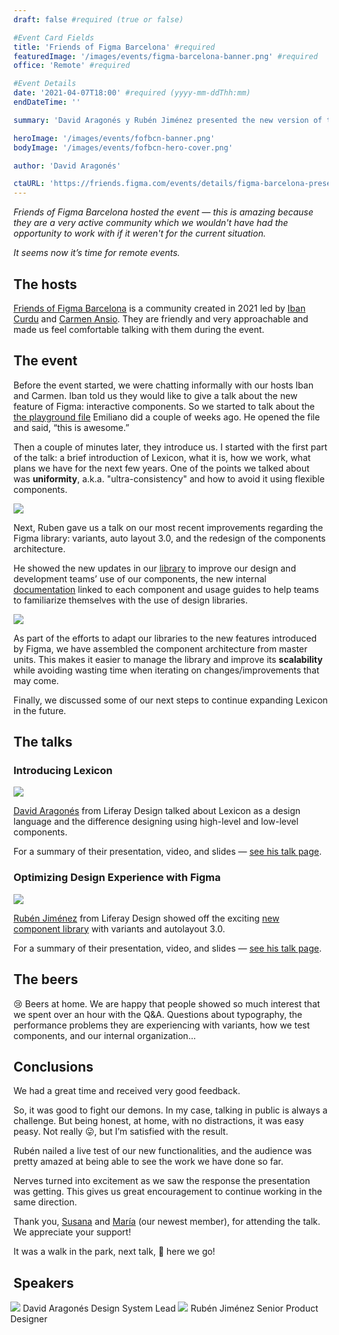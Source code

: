 ```yaml
---
draft: false #required (true or false)

#Event Card Fields
title: 'Friends of Figma Barcelona' #required
featuredImage: '/images/events/figma-barcelona-banner.png' #required
office: 'Remote' #required

#Event Details
date: '2021-04-07T18:00' #required (yyyy-mm-ddThh:mm)
endDateTime: ''

summary: 'David Aragonés y Rubén Jiménez presented the new version of the Lexicon component library for the Figma Design Community.'

heroImage: '/images/events/fofbcn-banner.png'
bodyImage: '/images/events/fofbcn-hero-cover.png'

author: 'David Aragonés'

ctaURL: 'https://friends.figma.com/events/details/figma-barcelona-presents-lexicon-presenta-la-evolucion-de-su-sistema-de-diseno-para-la-creacion-de-aplicaciones-en-liferay/'
---
```



_Friends of Figma Barcelona hosted the event — this is amazing because they are a very active community which we wouldn't have had the opportunity to work with if it weren't for the current situation._ 

_It seems now it’s time for remote events._

## The hosts

[Friends of Figma Barcelona](https://friends.figma.com/barcelona/) is a community created in 2021 led by [Iban Curdu](https://twitter.com/ibancurdu) and [Carmen Ansio](https://twitter.com/carmenansio). They are friendly and very approachable and made us feel comfortable talking with them during the event. 

## The event

Before the event started, we were chatting informally with our hosts Iban and Carmen. Iban told us they would like to give a talk about the new feature of Figma: interactive components. So we started to talk about the [the playground file](https://www.figma.com/community/file/949638648436079728) Emiliano did a couple of weeks ago. He opened the file and said, “this is awesome.”

Then a couple of minutes later, they introduce us. I started with the first part of the talk: a brief introduction of Lexicon, what it is, how we work, what plans we have for the next few years. One of the points we talked about was **uniformity**, a.k.a. "ultra-consistency" and how to avoid it using flexible components. 

<Image
	src="/images/events/fofbcn-low-level-component-slide.png"
	rounded
	dropShadow
	margin="2rem 0"
	caption="The low level component designed for Product Card"
/>

Next, Ruben gave us a talk on our most recent improvements regarding the Figma library: variants, auto layout 3.0, and the redesign of the components architecture.

He showed the new updates in our [library](https://www.figma.com/community/file/961581638760900307) to improve our design and development teams’ use of our components, the new internal [documentation](https://liferay.design/lexicon) linked to each component and usage guides to help teams to familiarize themselves with the use of design libraries.

<Image
	src="/images/events/fofbcn-documentation-slide.png"
	rounded
	dropShadow
	margin="2rem 0"
	caption="The new library includes descriptions and use guides"
/>

As part of the efforts to adapt our libraries to the new features introduced by Figma, we have assembled the component architecture from master units. This makes it easier to manage the library and improve its **scalability** while avoiding wasting time when iterating on changes/improvements that may come. 

Finally, we discussed some of our next steps to continue expanding Lexicon in the future. 

## The talks

### Introducing Lexicon

<Image
	src="/images/articles/2021-fof-bcn/fofbcn-david-cover-slide.png"
	rounded
	dropShadow
	margin="2rem 0"
/>

[David Aragonés](/team/aragones-david) from Liferay Design talked about Lexicon as a design language and the difference designing using high-level and low-level components.

For a summary of their presentation, video, and slides — [see his talk page](/articles/talks/introduccion-a-lexicon/).

### Optimizing Design Experience with Figma

<Image
	src="/images/articles/2021-fof-bcn/fofbcn-ruben-cover-slide.png"
	rounded
	dropShadow
	margin="2rem 0"
/>

[Rubén Jiménez](/team/jimenez-ruben) from Liferay Design showed off the exciting [new component library](https://www.figma.com/community/file/961581638760900307) with variants and autolayout 3.0. 

For a summary of their presentation, video, and slides — [see his talk page](/articles/talks/mejorando-la-experiencia-de-diseño-en-liferay-con-figma/).

## The beers

😢 Beers at home. We are happy that people showed so much interest that we spent over an hour with the Q&A. Questions about typography, the performance problems they are experiencing with variants, how we test components, and our internal organization...

## Conclusions

We had a great time and received very good feedback.

So, it was good to fight our demons. In my case, talking in public is always a challenge. But being honest, at home, with no distractions, it was easy peasy. Not really 😛, but I’m satisfied with the result.

Rubén nailed a live test of our new functionalities, and the audience was pretty amazed at being able to see the work we have done so far.

Nerves turned into excitement as we saw the response the presentation was getting. This gives us great encouragement to continue working in the same direction.

Thank you, [Susana](/team/vazquez-susana) and [María](/team/arce-maria) (our newest member), for attending the talk. We appreciate your support!

It was a walk in the park, next talk, 🤩 here we go!

## Speakers

<div style="width:102%;margin-left:-1%;">
	<Grid
		sx={{
			gridTemplateColumns: '3rem 1fr 3rem 1fr',
			autoRows: 'auto',
			gridGap: '1rem',
		}}
	>
		<Box>
			<Image src="images/headshots/aragones-david.jpg" circle margin=".5rem 0" />
		</Box>
		<Box>
			<Link to="/team/aragones-david">
				<Heading level={3}>David Aragonés</Heading>
			</Link>
			<Text>Design System Lead</Text>
		</Box>
		<Box>
			<Image src="images/headshots/jimenez-ruben.jpg" circle margin=".5rem 0" />
		</Box>
		<Box>
			<Link to="/team/jimenez-ruben">
				<Heading level={3}>Rubén Jiménez</Heading>
			</Link>
			<Text>Senior Product Designer</Text>
		</Box>
	</Grid>
</div>
